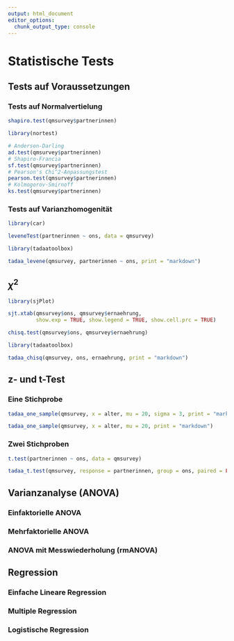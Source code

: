 ```yaml
---
output: html_document
editor_options: 
  chunk_output_type: console
---
```

# Statistische Tests

## Tests auf Voraussetzungen

### Tests auf Normalvertielung

```r
shapiro.test(qmsurvey$partnerinnen)
```

```r
library(nortest)

# Anderson-Darling
ad.test(qmsurvey$partnerinnen)
# Shapiro-Francia
sf.test(qmsurvey$partnerinnen)
# Pearson's Chi^2-Anpassungstest
pearson.test(qmsurvey$partnerinnen)
# Kolmogorov-Smirnoff
ks.test(qmsurvey$partnerinnen)
```


### Tests auf Varianzhomogenität

```r
library(car)

leveneTest(partnerinnen ~ ons, data = qmsurvey)
```

```r
library(tadaatoolbox)

tadaa_levene(qmsurvey, partnerinnen ~ ons, print = "markdown")
```


## $\chi^2$

```r
library(sjPlot)

sjt.xtab(qmsurvey$ons, qmsurvey$ernaehrung,
         show.exp = TRUE, show.legend = TRUE, show.cell.prc = TRUE)
```

```r
chisq.test(qmsurvey$ons, qmsurvey$ernaehrung)
```


```r
library(tadaatoolbox)

tadaa_chisq(qmsurvey, ons, ernaehrung, print = "markdown")
```

## z- und t-Test

### Eine Stichprobe

```r
tadaa_one_sample(qmsurvey, x = alter, mu = 20, sigma = 3, print = "markdown")
```

```r
tadaa_one_sample(qmsurvey, x = alter, mu = 20, print = "markdown")
```

### Zwei Stichproben

```r
t.test(partnerinnen ~ ons, data = qmsurvey)
```

```r
tadaa_t.test(qmsurvey, response = partnerinnen, group = ons, paired = FALSE, print = "markdown")
```

## Varianzanalyse (ANOVA)

### Einfaktorielle ANOVA

### Mehrfaktorielle ANOVA

### ANOVA mit Messwiederholung (rmANOVA)

## Regression

### Einfache Lineare Regression

### Multiple Regression

### Logistische Regression
